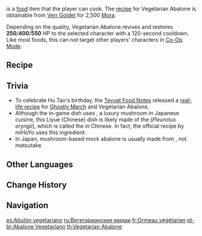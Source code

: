 {{Food Infobox
|id              = 108189
|description     = A vegetarian dish with a rich flavor.
|desc_suspicious = The overly thick sauce has totally covered the freshness that the ingredients should have had, and the condiment leaves your mouth dry no matter how much you wash it down with water.
|desc_basic      = The matsutake has been sliced thin and fried till golden before pouring the sauce. The matsutake meat is sumptuous and has flavor to match that of fresh abalone &mdash; almost enough to make you think it was the real thing.
|desc_delicious  = With the aid of the sauce, the matsutake has achieved an excellent, elegant mouth-feel that so rivals scallop in tenderness and abalone in freshness that you can hardly tell them apart. If you left your customer guessing before revealing the truth later, you would be sure to earn their astonished praise.
|type            = Recovery Dishes
|effectType      = Revive
|effect          = Revives a character and restores (var1) HP
|eff_suspicious1 = 250
|eff_basic1      = 400
|eff_delicious1  = 550
|rarity          = 2
|variant         = Ghostly March
|region          = Liyue
|recipe          = Sold by [[Verr Goldet]]
}}
{{Lang|'''Vegetarian Abalone'''|zh=素鲍鱼|zh_rm=Sù Bàoyú}} is a [[food]] item that the player can cook. The [[recipe]] for Vegetarian Abalone is obtainable from [[Verr Goldet]] for 2,500 [[Mora]].

Depending on the quality, Vegetarian Abalone revives and restores '''250'''/'''400'''/'''550''' HP to the selected character with a 120-second cooldown. Like most foods, this can not target other players' characters in [[Co-Op Mode]].

{{Special Dish|Hu Tao|Ghostly March}}

==Recipe==
{{Recipe
|type = Cooking
|Matsutake = 2
|Snapdragon = 2
|sort = Matsutake,Snapdragon
}}

==Trivia==
* To celebrate Hu Tao's birthday, the [[Teyvat Food Notes]] released a [https://ys.mihoyo.com/main/news/detail/16399 real-life recipe] for [[Ghostly March]] and Vegetarian Abalone.
* Although the in-game dish uses {{w|matsutake}}, a luxury mushroom in Japanese cuisine, this Liyue (Chinese) dish is likely made of the {{w|Pleurotus eryngii|king oyster mushroom}} (''Pleurotus eryngii''), which is called the {{Lang|"apricot abalone mushroom"|zh=杏鲍菇|zh_rm=xìngbàogū}} in Chinese. In fact, the official recipe by miHoYo uses this ingredient.
* In Japan, mushroom-based mock abalone is usually made from {{w|shiitake}}, not matsutake.

==Other Languages==
{{Other Languages
|en      = Vegetarian Abalone
|zhs     = 素鲍鱼
|zhs_rm  = Sù Bàoyú
|zht     = 素鮑魚
|zht_rm  = Sù Bàoyú
|zh_tl   = Vegetarian Abalone
|ja      = 松茸のアワビもどき
|ja_rm   = Matsutake no Awabi Modoki
|ja_tl   = Mock Abalone [Made] of Matsutake
|ko      = 채식 전복
|ko_rm   = Chaesik Jeonbok
|ko_tl   = Vegetarian Abalone
|es      = Abulón vegetariano
|es_tl   = Vegetarian Abalone
|fr      = Ormeau végétarien
|fr_tl   = Vegetarian Abalone
|ru      = Вегетарианские мидии
|ru_tl   = 
|th      = Vegetarian Abalone
|vi      = Bào Ngư Chay
|vi_tl   = Vegan Abalone
|de      = Vegetarische Seeohren
|de_tl   = Vegetarien Abalones
|id      = Vegetarian Abalone
|pt      = Abalone Vegetariano
|pt_tl   = Vegetarian Abalone
}}

==Change History==
{{Change History|1.3}}

==Navigation==
{{Food Navbox}}

[[es:Abulón vegetariano]]
[[ru:Вегетарианские мидии]]
[[fr:Ormeau végétarien]]
[[pt-br:Abalone Vegetariano]]
[[th:Vegetarian Abalone]]